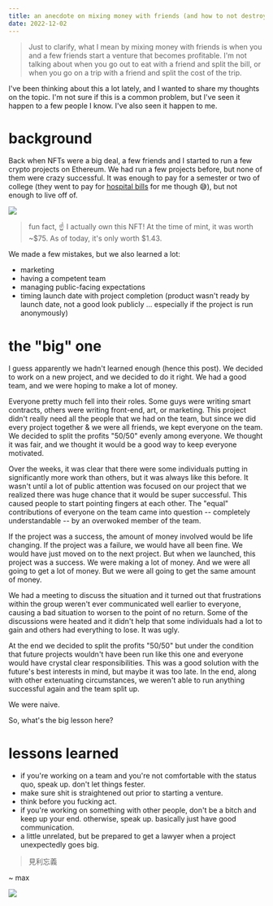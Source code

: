 ```yaml
---
title: an anecdote on mixing money with friends (and how to not destroy friendships with money)
date: 2022-12-02
---
```



> Just to clarify, what I mean by mixing money with friends is when you and a few friends start a venture that becomes profitable. I'm not talking about when you go out to eat with a friend and split the bill, or when you go on a trip with a friend and split the cost of the trip.

I've been thinking about this a lot lately, and I wanted to share my thoughts on the topic. I'm not sure if this is a common problem, but I've seen it happen to a few people I know. I've also seen it happen to me.

# background

Back when NFTs were a big deal, a few friends and I started to run a few crypto projects on Ethereum. We had run a few projects before, but none of them were crazy successful. It was enough to pay for a semester or two of college (they went to pay for [hospital bills](https://blog.chiu.fyi/losing-my-kidney-and-most-of-my-spleen-one-year-later#bills) for me though 😅), but not enough to live off of.

<ImageWrapper>![](./nom.webp)</ImageWrapper>

> fun fact, ☝️ I actually own this NFT! At the time of mint, it was worth ~$75. As of today, it's only worth $1.43.

We made a few mistakes, but we also learned a lot:

- marketing
- having a competent team
- managing public-facing expectations
- timing launch date with project completion (product wasn't ready by launch date, not a good look publicly ... especially if the project is run anonymously)

# the "big" one

I guess apparently we hadn't learned enough (hence this post). We decided to work on a new project, and we decided to do it right. We had a good team, and we were hoping to make a lot of money.

Everyone pretty much fell into their roles. Some guys were writing smart contracts, others were writing front-end, art, or marketing. This project didn't really need all the people that we had on the team, but since we did every project together & we were all friends, we kept everyone on the team. We decided to split the profits "50/50" evenly among everyone. We thought it was fair, and we thought it would be a good way to keep everyone motivated.

Over the weeks, it was clear that there were some individuals putting in significantly more work than others, but it was always like this before. It wasn't until a lot of public attention was focused on our project that we realized there was huge chance that it would be super successful. This caused people to start pointing fingers at each other. The "equal" contributions of everyone on the team came into question -- completely understandable -- by an overwoked member of the team.

If the project was a success, the amount of money involved would be life changing. If the project was a failure, we would have all been fine. We would have just moved on to the next project. But when we launched, this project was a success. We were making a lot of money. And we were all going to get a lot of money. But we were all going to get the same amount of money.

We had a meeting to discuss the situation and it turned out that frustrations within the group weren't ever communicated well earlier to everyone, causing a bad situation to worsen to the point of no return. Some of the discussions were heated and it didn't help that some individuals had a lot to gain and others had everything to lose. It was ugly.

At the end we decided to split the profits "50/50" but under the condition that future projects wouldn't have been run like this one and everyone would have crystal clear responsibilities. This was a good solution with the future's best interests in mind, but maybe it was too late. In the end, along with other extenuating circumstances, we weren't able to run anything successful again and the team split up.

We were naive.

So, what's the big lesson here?

# lessons learned

- if you're working on a team and you're not comfortable with the status quo, speak up. don't let things fester.
- make sure shit is straightened out prior to starting a venture.
- think before you fucking act.
- if you're working on something with other people, don't be a bitch and keep up your end. otherwise, speak up. basically just have good communication.
- a little unrelated, but be prepared to get a lawyer when a project unexpectedly goes big.

> 見利忘義

~ max

![](./angry.jpeg)
